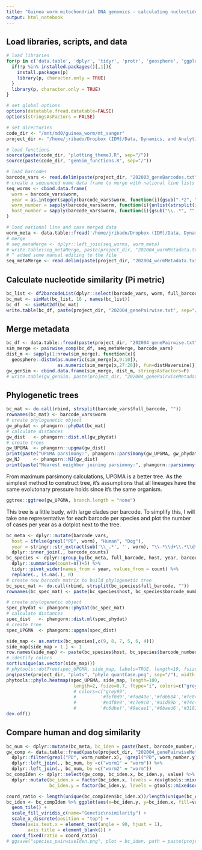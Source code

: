 ```yaml
---
title: "Guinea worm mitochondrial DNA genomics - calculating nucleotide similarity"
output: html_notebook
---
```


## Load libraries, scripts, and data

```r
# load libraries
for(p in c('data.table', 'dplyr', 'tidyr', 'protr', 'geosphere', "ggplot2")){
  if(!p %in% installed.packages()[,1]){
    install.packages(p)
    library(p, character.only = TRUE)
  }
  library(p, character.only = TRUE)
}

# set global options
options(datatable.fread.datatable=FALSE)
options(stringsAsFactors = FALSE)

# set directories
code_dir <- "/mnt/md0/guinea_worm/mt_sanger"
project_dir <- "/home/jribado/Dropbox (IDM)/Data, Dynamics, and Analytics Folder/Projects/Guinea Worm Genetics in Chad/gw_bwaAlign/2020_newSeqs"

# load functions
source(paste(code_dir, "plotting_themeJ.R", sep="/"))
source(paste(code_dir, "genSim_functions.R", sep="/"))
```

```r
# load barcodes 
barcode_vars <- read.delim(paste(project_dir, "202003_geneBarcodes.txt", sep="/"), sep="\t")
# create a sequenced name data frame to merge with national line lists 
seq_worms <- cbind.data.frame(
  worm = barcode_vars$worm,
  year = as.integer(sapply(barcode_vars$worm, function(i){gsub(".*2", "2", unlist(strsplit(i, "_")))[1]})),
  worm_number = sapply(barcode_vars$worm, function(i){unlist(strsplit(i, "_"))[4]}),
  host_number = sapply(barcode_vars$worm, function(i){gsub("\\..*", "", unlist(strsplit(i, "_"))[4])})
)

# load national line and case merged data
worm_meta <- data.table::fread('/home/jribado/Dropbox (IDM)/Data, Dynamics, and Analytics Folder/Projects/Guinea Worm Genetics in Chad/sample_identifiers/202004_natLineCasesDuplicates.txt', sep="\t") 
# merge
# seq_metaMerge <- dplyr::left_join(seq_worms, worm_meta)
# write.table(seq_metaMerge, paste(project_dir, "202004_wormMetadata.txt", sep="/"), sep="\t", quote = F, row.names = F)
# ^ added some manual editing to the file 
seq_metaMerge <- read.delim(paste(project_dir, "202004_wormMetadata.txt", sep="/"), sep="\t")
```

## Calculate nucleotide similarity (Pi metric)

```r
bc_list <- df2barcodeList(dplyr::select(barcode_vars, worm, full_barcode))
bc_mat <- simMat(bc_list, 16 , names(bc_list))
bc_df  <- simMat2df(bc_mat)
write.table(bc_df, paste(project_dir, "202004_genePairwise.txt", sep="/"), sep="\t", quote = F, row.names = F)
```

## Merge metadata 

```r
bc_df <- data.table::fread(paste(project_dir, "202004_genePairwise.txt", sep="/"), sep="\t")
sim_merge <- pairwise_comp(bc_df, seq_metaMerge, barcode_vars) 
dist_m <- sapply(1:nrow(sim_merge), function(x){
  geosphere::distm(as.numeric(sim_merge[x,9:10]), 
                   as.numeric(sim_merge[x,27:28]), fun=distHaversine)}) 
gw_genSim <- cbind.data.frame(sim_merge, dist_m, stringsAsFactors=F)
# write.table(gw_genSim, paste(project_dir, "202004_genePairwiseMetadata.txt", sep="/"), sep="\t", quote = F, row.names = F)
```

## Phylogenetic trees

```r
bc_mat <- do.call(rbind, strsplit(barcode_vars$full_barcode, ""))
rownames(bc_mat) <- barcode_vars$worm
# create phylogenetic object
gw_phydat <- phangorn::phyDat(bc_mat)
# calculate distances
gw_dist   <- phangorn::dist.ml(gw_phydat)
# create trees
gw_UPGMA  <- phangorn::upgma(gw_dist)
print(paste("UPGMA parsimony:", phangorn::parsimony(gw_UPGMA, gw_phydat)))
gw_NJ     <- phangorn::NJ(gw_dist)
print(paste("Nearest neighbor joining parsimony:", phangorn::parsimony(gw_NJ, gw_phydat)))
```

From maximum parsimony calculations, UPGMA is a better tree. As the simplest method to construct tree, it's assumptions that all lineages have the same evolutonary pressure holds since it's the same organism. 

```r
ggtree::ggtree(gw_UPGMA, branch.length = "none")
```

This tree is a little budy, with large clades per barcode. To simplify this, I will take one representative for each barcode per species and plot the number of cases per year as a dotplot next to the tree. 

```r
bc_meta <- dplyr::mutate(barcode_vars, 
  host = ifelse(grepl("PD", worm), "Human", "Dog"),
  year = stringr::str_extract(sub('\\_.*', '', worm), "\\-*\\d+\\.*\\d*")) %>%
  dplyr::inner_join(., barcode_counts)
bc_species <- dplyr::group_by(bc_meta, full_barcode, host, year, barcode_number) %>% 
  dplyr::summarise(count=n()+5) %>%
  tidyr::pivot_wider(names_from = year, values_from = count) %>%
  replace(., is.na(.), 0)
# create new barcode matrix to build phylogenetic tree
bc_spec_mat <- do.call(rbind, strsplit(bc_species$full_barcode, ""))
rownames(bc_spec_mat) <- paste(bc_species$host, bc_species$barcode_number, sep="_")

# create phylogenetic object
spec_phydat <- phangorn::phyDat(bc_spec_mat)
# calculate distances
spec_dist   <- phangorn::dist.ml(spec_phydat)
# create tree
spec_UPGMA  <- phangorn::upgma(spec_dist)
```

```r
side_map <- as.matrix(bc_species[,c(9, 8, 7, 5, 6, 4)])
side_map[side_map > 1 ] <- 1
row.names(side_map) <- paste(bc_species$host, bc_species$barcode_number, sep="_")
# identify colors
sort(unique(as.vector(side_map)))
# phytools::dotTree(spec_UPGMA, side_map, labels=TRUE, length=19, fsize=0.7, ftype="i")
png(paste(project_dir, "plots", "phylo_quantCase.png", sep="/"), width = 600, height = 800)
phytools::phylo.heatmap(spec_UPGMA, side_map, length=100, 
                         length=2, fsize=0.7, ftype="i", colors=c("grey99", "navyblue"))
                         # colors=c("grey99", 
                         #         '#fef0d9','#fdd49e','#fdbb84','#fc8d59','#ef6548','#d7301f','#990000',
                         #         '#edf8e9','#c7e9c0','#a1d99b','#74c476','#31a354','#006d2c',
                         #         '#c6dbef','#9ecae1','#6baed6','#3182bd','#08519c'))
dev.off()
```

## Compare human and dog similarity

```r
bc_num <- dplyr::mutate(bc_meta, bc_iden = paste(host, barcode_number,sep="_")) %>% dplyr::select(worm, bc_iden)
gw_comp <- data.table::fread(paste(project_dir, "202004_genePairwiseMetadata.txt", sep="/"), sep="\t") %>%
  dplyr::filter(grepl("PD", worm_number.x), !grepl("PD", worm_number.y)) %>%
  dplyr::left_join(., bc_num, by =c("worm1" = "worm")) %>%
  dplyr::left_join(., bc_num, by =c("worm2" = "worm"))
bc_compIden <- dplyr::select(gw_comp, bc_iden.x, bc_iden.y, value) %>% unique() %>%
  dplyr::mutate(bc_iden.x = factor(bc_iden.x, levels = rev(gtools::mixedsort(unique(bc_iden.x)))),
                bc_iden.y = factor(bc_iden.y, levels = gtools::mixedsort(unique(bc_iden.y))))
```

```r
coord_ratio <- length(unique(bc_compIden$bc_iden.x))/length(unique(bc_compIden$bc_iden.y)) 
bc_iden <- bc_compIden %>% ggplot(aes(x=bc_iden.y, y=bc_iden.x, fill=value)) + 
  geom_tile() +
  scale_fill_viridis_c(name="Genetic\nsimilarity") + 
  scale_x_discrete(position = "top") +
  theme(axis.text.x = element_text(angle = 90, hjust = 1),
        axis.title = element_blank()) +
  coord_fixed(ratio = coord_ratio)
# ggsave("species_pairwiseIden.png", plot = bc_iden, path = paste(project_dir, "plots", sep="/"), width = 8, height = 5, units = c("in"), dpi = 300) 
```
